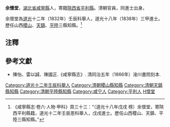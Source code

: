 '''余懷堂'''，[[湖北省|湖北省]][[咸寧縣|咸寧縣]]人，寄籍[[陝西省|陝西省]][[平利縣|平利縣]]。清朝官員，同進士出身。

余懷堂為[[道光|道光]]十二年（1832年）壬辰科舉人，道光十八年（1838年）三甲進士。歷任山西[[稷山|稷山]]、[[天鎮|天鎮]]、[[平陸|平陸]]三縣知縣。<ref>《咸寧縣志·卷六·人物·甲科》頁三十三：“（道光十八年戊戌 榜）余懷堂，寄陝西平利縣籍，道光十二年壬辰恩科舉人，戊戌進士。歷任山西稷山、天鎮、平陸三縣知縣。”</ref>

==注釋==
{{reflist}}

==參考文獻==
*陳怡、雷以諴、陳國正.《咸寧縣志》. 清同治五年（1866年）淦川書院刻本.

{{清朝人物小作品}}
{{道光十八年戊戌科殿試金榜}}
{{DEFAULTSORT:Yu余}}
[[Category:道光十二年壬辰科舉人|Category:道光十二年壬辰科舉人]]
[[Category:清朝稷山縣知縣|Category:清朝稷山縣知縣]]
[[Category:清朝天鎮縣知縣|Category:清朝天鎮縣知縣]]
[[Category:清朝平陸縣知縣|Category:清朝平陸縣知縣]]
[[Category:咸宁人|Category:咸宁人]]
[[Category:平利人|Category:平利人]]
[[Category:余姓|H懷堂]]